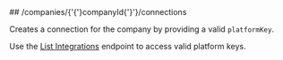 
<MethodPill method="post" />
## /companies/{'{'}companyId{'}'}/connections

﻿Creates a connection for the company by providing a valid `platformKey`. 

Use the [List Integrations](https://docs.codat.io/sync-for-sync-for-commerce-api#/operations/list-integrations) endpoint to access valid platform keys. 
